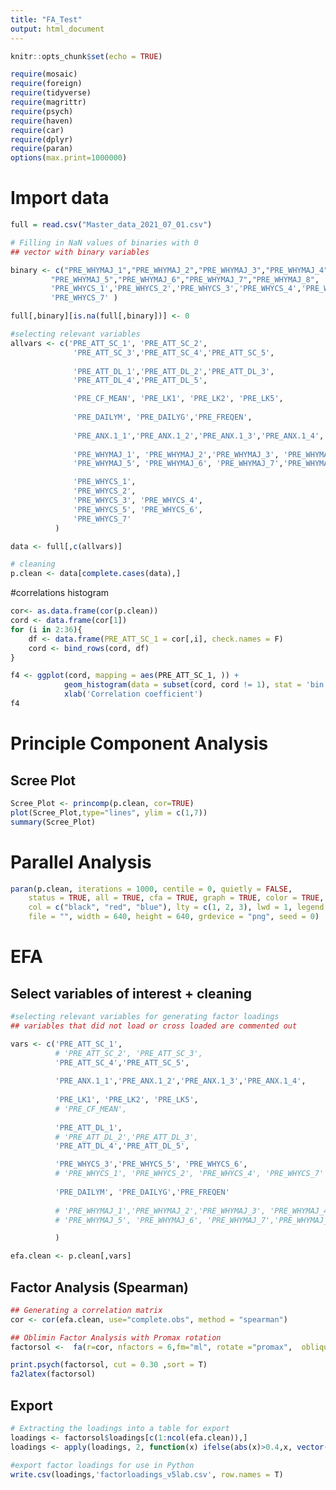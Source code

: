 ```yaml
---
title: "FA_Test"
output: html_document
---
```


```r
knitr::opts_chunk$set(echo = TRUE)

require(mosaic)
require(foreign)
require(tidyverse)
require(magrittr)
require(psych)
require(haven)
require(car)
require(dplyr)
require(paran)
options(max.print=1000000)
```

# Import data

```r
full = read.csv("Master_data_2021_07_01.csv")

# Filling in NaN values of binaries with 0
## vector with binary variables

binary <- c("PRE_WHYMAJ_1","PRE_WHYMAJ_2","PRE_WHYMAJ_3","PRE_WHYMAJ_4", 
         "PRE_WHYMAJ_5","PRE_WHYMAJ_6","PRE_WHYMAJ_7","PRE_WHYMAJ_8", 
         'PRE_WHYCS_1','PRE_WHYCS_2','PRE_WHYCS_3','PRE_WHYCS_4','PRE_WHYCS_5','PRE_WHYCS_6',
         'PRE_WHYCS_7' )

full[,binary][is.na(full[,binary])] <- 0

#selecting relevant variables
allvars <- c('PRE_ATT_SC_1', 'PRE_ATT_SC_2',
              'PRE_ATT_SC_3','PRE_ATT_SC_4','PRE_ATT_SC_5',
           
              'PRE_ATT_DL_1','PRE_ATT_DL_2','PRE_ATT_DL_3',
              'PRE_ATT_DL_4','PRE_ATT_DL_5',

              'PRE_CF_MEAN', 'PRE_LK1', 'PRE_LK2', 'PRE_LK5', 
           
              'PRE_DAILYM', 'PRE_DAILYG','PRE_FREQEN',
           
              'PRE_ANX.1_1','PRE_ANX.1_2','PRE_ANX.1_3','PRE_ANX.1_4',
           
              'PRE_WHYMAJ_1', 'PRE_WHYMAJ_2','PRE_WHYMAJ_3', 'PRE_WHYMAJ_4',
              'PRE_WHYMAJ_5', 'PRE_WHYMAJ_6', 'PRE_WHYMAJ_7','PRE_WHYMAJ_8',

              'PRE_WHYCS_1', 
              'PRE_WHYCS_2', 
              'PRE_WHYCS_3', 'PRE_WHYCS_4',
              'PRE_WHYCS_5', 'PRE_WHYCS_6',
              'PRE_WHYCS_7'
          )

data <- full[,c(allvars)]

# cleaning
p.clean <- data[complete.cases(data),]

```

#correlations histogram
```r
cor<- as.data.frame(cor(p.clean))
cord <- data.frame(cor[1])
for (i in 2:36){
    df <- data.frame(PRE_ATT_SC_1 = cor[,i], check.names = F)
    cord <- bind_rows(cord, df)
}

f4 <- ggplot(cord, mapping = aes(PRE_ATT_SC_1, )) + 
            geom_histogram(data = subset(cord, cord != 1), stat = 'bin', binwidth = .1, fill = 'darkgreen', alpha = 0.5) +
            xlab('Correlation coefficient')
f4
```

# Principle Component Analysis
## Scree Plot
```r
Scree_Plot <- princomp(p.clean, cor=TRUE)
plot(Scree_Plot,type="lines", ylim = c(1,7))
summary(Scree_Plot)
```

# Parallel Analysis
```r
paran(p.clean, iterations = 1000, centile = 0, quietly = FALSE, 
    status = TRUE, all = TRUE, cfa = TRUE, graph = TRUE, color = TRUE, 
    col = c("black", "red", "blue"), lty = c(1, 2, 3), lwd = 1, legend = TRUE, 
    file = "", width = 640, height = 640, grdevice = "png", seed = 0)
```


# EFA
## Select variables of interest + cleaning
```r
#selecting relevant variables for generating factor loadings
## variables that did not load or cross loaded are commented out

vars <- c('PRE_ATT_SC_1', 
          # 'PRE_ATT_SC_2', 'PRE_ATT_SC_3',
          'PRE_ATT_SC_4','PRE_ATT_SC_5',
          
          'PRE_ANX.1_1','PRE_ANX.1_2','PRE_ANX.1_3','PRE_ANX.1_4',
          
          'PRE_LK1', 'PRE_LK2', 'PRE_LK5',
          # 'PRE_CF_MEAN', 
       
          'PRE_ATT_DL_1',
          # 'PRE_ATT_DL_2','PRE_ATT_DL_3',
          'PRE_ATT_DL_4','PRE_ATT_DL_5',

          'PRE_WHYCS_3','PRE_WHYCS_5', 'PRE_WHYCS_6',
          # 'PRE_WHYCS_1', 'PRE_WHYCS_2', 'PRE_WHYCS_4', 'PRE_WHYCS_7'
       
          'PRE_DAILYM', 'PRE_DAILYG','PRE_FREQEN'
       
          # 'PRE_WHYMAJ_1','PRE_WHYMAJ_2','PRE_WHYMAJ_3', 'PRE_WHYMAJ_4',
          # 'PRE_WHYMAJ_5', 'PRE_WHYMAJ_6', 'PRE_WHYMAJ_7','PRE_WHYMAJ_8',

          )

efa.clean <- p.clean[,vars]

```

## Factor Analysis (Spearman)
```r
## Generating a correlation matrix
cor <- cor(efa.clean, use="complete.obs", method = "spearman")

## Oblimin Factor Analysis with Promax rotation
factorsol <-  fa(r=cor, nfactors = 6,fm="ml", rotate ="promax",  oblique.scores = TRUE, max.iter = 25)

print.psych(factorsol, cut = 0.30 ,sort = T)
fa2latex(factorsol)
```

## Export

```r
# Extracting the loadings into a table for export
loadings <- factorsol$loadings[c(1:ncol(efa.clean)),]
loadings <- apply(loadings, 2, function(x) ifelse(abs(x)>0.4,x, vector()))

#export factor loadings for use in Python
write.csv(loadings,'factorloadings_v5lab.csv', row.names = T)
```





